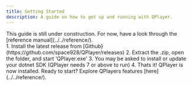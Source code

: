 ```yaml
---
title: Getting Started
description: A guide on how to get up and running with QPlayer.
---
```



<Aside>
This guide is still under construction. For now, have a look through the [reference manual](../../reference/).
</Aside>

<Steps>
1. Install the latest release from [Github}(https://github.com/space928/QPlayer/releases)
2. Extract the .zip, open the folder, and start 'QPlayer.exe'
3. You may be asked to install or update your dotnet SDK (QPlayer needs 7 or above to run)
4. Thats it! QPlayer is now installed.
</Steps>
Ready to start? Explore QPlayers features [here](../../reference/).



